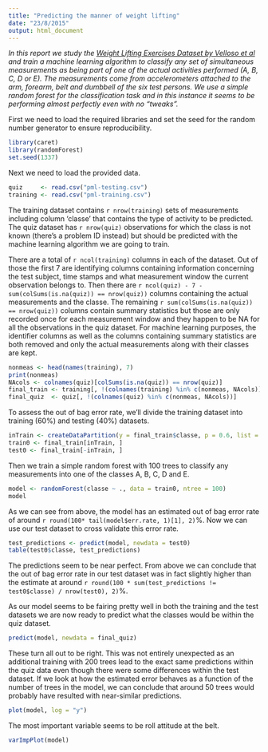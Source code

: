 ```yaml
---
title: "Predicting the manner of weight lifting"
date: "23/8/2015"
output: html_document
---
```


*In this report we study the [Weight Lifting Exercises Dataset by Velloso et al](http://groupware.les.inf.puc-rio.br/har) and train a machine learning algorithm to classify any set of simultaneous measurements as being part of one of the actual activities performed (A, B, C, D or E). The measurements come from accelerometers attached to the arm, forearm, belt and dumbbell of the six test persons. We use a simple random forest for the classification task and in this instance it seems to be performing almost perfectly even with no "tweaks".*

First we need to load the required libraries and set the seed for the random number generator to ensure reproducibility.

```r
library(caret)
library(randomForest)
set.seed(1337)
```

Next we need to load the provided data.

```r
quiz     <- read.csv("pml-testing.csv")
training <- read.csv("pml-training.csv")
```

The training dataset contains `r nrow(training)` sets of measurements including column 'classe' that contains the type of activity to be predicted. The quiz dataset has `r nrow(quiz)` observations for which the class is not known (there's a problem ID instead) but should be predicted with the machine learning algorithm we are going to train.

There are a total of `r ncol(training)` columns in each of the dataset. Out of those the first 7 are identifying columns containing information concerning the test subject, time stamps and what measurement window the current observation belongs to. Then there are `r ncol(quiz) - 7 - sum(colSums(is.na(quiz)) == nrow(quiz))` columns containing the actual measurements and the classe. The remaining `r sum(colSums(is.na(quiz)) == nrow(quiz))` columns contain summary statistics but those are only recorded once for each measurement window and they happen to be NA for all the observations in the quiz dataset. For machine learning purposes, the identifier columns as well as the columns containing summary statistics are both removed and only the actual measurements along with their classes are kept.

```r
nonmeas <- head(names(training), 7)
print(nonmeas)
NAcols <- colnames(quiz)[colSums(is.na(quiz)) == nrow(quiz)]
final_train <- training[, !(colnames(training) %in% c(nonmeas, NAcols))]
final_quiz  <- quiz[, !(colnames(quiz) %in% c(nonmeas, NAcols))]
```

To assess the out of bag error rate, we'll divide the training dataset into training (60%) and testing (40%) datasets.

```r
inTrain <- createDataPartition(y = final_train$classe, p = 0.6, list = FALSE)
train0 <- final_train[inTrain, ]
test0 <- final_train[-inTrain, ]
```

Then we train a simple random forest with 100 trees to classify any measurements into one of the classes A, B, C, D and E.

```r
model <- randomForest(classe ~ ., data = train0, ntree = 100)
model
```

As we can see from above, the model has an estimated out of bag error rate of around `r round(100* tail(model$err.rate, 1)[1], 2)`%. Now we can use our test dataset to cross validate this error rate.

```r
test_predictions <- predict(model, newdata = test0)
table(test0$classe, test_predictions)
```

The predictions seem to be near perfect. From above we can conclude that the out of bag error rate in our test dataset was in fact slightly higher than the estimate at around `r round(100 * sum(test_predictions != test0$classe) / nrow(test0), 2)`%.

As our model seems to be fairing pretty well in both the training and the test datasets we are now ready to predict what the classes would be within the quiz dataset.

```r
predict(model, newdata = final_quiz)
```

These turn all out to be right. This was not entirely unexpected as an additional training with 200 trees lead to the exact same predictions within the quiz data even though there were some differences within the test dataset. If we look at how the estimated error behaves as a function of the number of trees in the model, we can conclude that around 50 trees would probably have resulted with near-similar predictions.

```r
plot(model, log = "y")
```

The most important variable seems to be roll attitude at the belt.

```r
varImpPlot(model)
```